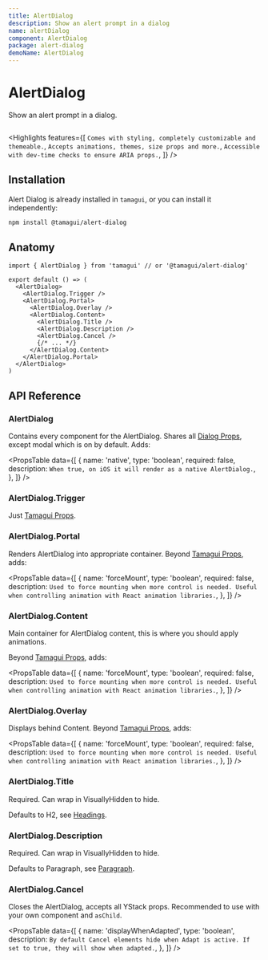 ```yaml
---
title: AlertDialog
description: Show an alert prompt in a dialog
name: alertDialog
component: AlertDialog
package: alert-dialog
demoName: AlertDialog
---
```


# AlertDialog

<Description>Show an alert prompt in a dialog.</Description>

<HeroContainer showAnimationDriverControl>
  <AlertDialogDemo />
</HeroContainer>

```tsx hero template=AlertDialog

```

<Highlights
  features={[
    `Comes with styling, completely customizable and themeable.`,
    `Accepts animations, themes, size props and more.`,
    `Accessible with dev-time checks to ensure ARIA props.`,
  ]}
/>

## Installation

Alert Dialog is already installed in `tamagui`, or you can install it independently:

```bash
npm install @tamagui/alert-dialog
```

## Anatomy

```tsx
import { AlertDialog } from 'tamagui' // or '@tamagui/alert-dialog'

export default () => (
  <AlertDialog>
    <AlertDialog.Trigger />
    <AlertDialog.Portal>
      <AlertDialog.Overlay />
      <AlertDialog.Content>
        <AlertDialog.Title />
        <AlertDialog.Description />
        <AlertDialog.Cancel />
        {/* ... */}
      </AlertDialog.Content>
    </AlertDialog.Portal>
  </AlertDialog>
)
```

## API Reference

### AlertDialog

Contains every component for the AlertDialog. Shares all [Dialog Props](/docs/components/dialog#api), except modal which is on by default. Adds:

<PropsTable
  data={[
    {
      name: 'native',
      type: 'boolean',
      required: false,
      description: `When true, on iOS it will render as a native AlertDialog.`,
    },
  ]}
/>

### AlertDialog.Trigger

Just [Tamagui Props](/docs/intro/props).

### AlertDialog.Portal

Renders AlertDialog into appropriate container. Beyond [Tamagui Props](/docs/intro/props), adds:

<PropsTable
  data={[
    {
      name: 'forceMount',
      type: 'boolean',
      required: false,
      description: `Used to force mounting when more control is needed. Useful when controlling animation with React animation libraries.`,
    },
  ]}
/>

### AlertDialog.Content

Main container for AlertDialog content, this is where you should apply animations.

Beyond [Tamagui Props](/docs/intro/props), adds:

<PropsTable
  data={[
    {
      name: 'forceMount',
      type: 'boolean',
      required: false,
      description: `Used to force mounting when more control is needed. Useful when controlling animation with React animation libraries.`,
    },
  ]}
/>

### AlertDialog.Overlay

Displays behind Content. Beyond [Tamagui Props](/docs/intro/props), adds:

<PropsTable
  data={[
    {
      name: 'forceMount',
      type: 'boolean',
      required: false,
      description: `Used to force mounting when more control is needed. Useful when controlling animation with React animation libraries.`,
    },
  ]}
/>

### AlertDialog.Title

Required. Can wrap in VisuallyHidden to hide.

Defaults to H2, see [Headings](/docs/components/headings).

### AlertDialog.Description

Required. Can wrap in VisuallyHidden to hide.

Defaults to Paragraph, see [Paragraph](/docs/components/text).

### AlertDialog.Cancel

Closes the AlertDialog, accepts all YStack props. Recommended to use with your own component and `asChild`.

<PropsTable
  data={[
    {
      name: 'displayWhenAdapted',
      type: 'boolean',
      description: `By default Cancel elements hide when Adapt is active. If set to true, they will show when adapted.`,
    },
  ]}
/>
